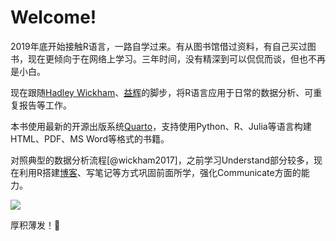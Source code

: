 # Welcome! {.unnumbered}

2019年底开始接触R语言，一路自学过来。有从图书馆借过资料，有自己买过图书，现在更倾向于在网络上学习。三年时间，没有精深到可以侃侃而谈，但也不再是小白。

现在跟随[Hadley Wickham](https://hadley.nz/)、[益辉](https://yihui.org/)的脚步，将R语言应用于日常的数据分析、可重复报告等工作。

本书使用最新的开源出版系统[Quarto](https://quarto.org/)，支持使用Python、R、Julia等语言构建HTML、PDF、MS Word等格式的书籍。

对照典型的数据分析流程[@wickham2017]，之前学习Understand部分较多，现在利用R搭建[博客](https://shitao.netlify.app/)、写笔记等方式巩固前面所学，强化Communicate方面的能力。

[![](images/data-science.png)](https://r4ds.had.co.nz/introduction.html)

厚积薄发！🏃
